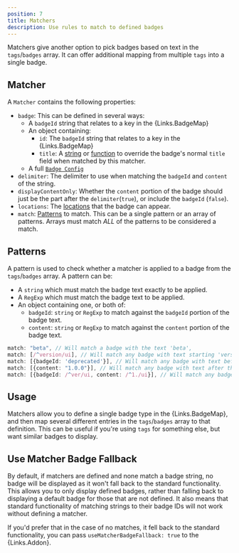 ```yaml
---
position: 7
title: Matchers
description: Use rules to match to defined badges
---
```



Matchers give another option to pick badges based on text in the `tags`/`badges` array. It can offer
additional mapping from multiple `tags` into a single badge.

## Matcher

A `Matcher` contains the following properties:

- `badge`: This can be defined in several ways:
  - A `badgeId` string that relates to a key in the {Links.BadgeMap}
  - An object containing:
    - `id`: The `badgeId` string that relates to a key in the {Links.BadgeMap}
    - `title`: A [string](../customisation/badge-content.mdx#title) or
      [function](../customisation/badge-content.mdx#title-function) to override the badge's normal
      `title` field when matched by this matcher.
  - A full [`Badge Config`](@todo)
- `delimiter`: The delimiter to use when matching the `badgeId` and `content` of the string.
- `displayContentOnly`: Whether the `content` portion of the badge should just be the part after the
  `delimiter`(`true`), or include the `badgeId` (`false`).
- `locations`: The [locations](./locations.mdx) that the badge can appear.
- `match`: [Patterns](#patterns) to match. This can be a single pattern or an array of patterns.
  Arrays must match _ALL_ of the patterns to be considered a match.

## Patterns

A pattern is used to check whether a matcher is applied to a badge from the `tags`/`badges` array. A
pattern can be:

- A `string` which must match the badge text exactly to be applied.
- A `RegExp` which must match the badge text to be applied.
- An object containing one, or both of:
  - `badgeId`: `string` or `RegExp` to match against the `badgeId` portion of the badge text.
  - `content`: `string` or `RegExp` to match against the `content` portion of the badge text.

```ts
match: "beta", // Will match a badge with the text 'beta',
match: [/^version/ui], // Will match any badge with text starting 'version'
match: [{badgeId: 'deprecated'}], // Will match any badge with text before the delimiter matching 'deprecated'
match: [{content: "1.0.0"}], // Will match any badge with text after the delimiter matching '1.0.0',
match: [{badgeId: /^ver/ui, content: /^1./ui}], // Will match any badge where the id portion starts with 'ver' and the content portion starts with '1.',
```

## Usage

Matchers allow you to define a single badge type in the {Links.BadgeMap}, and then map several
different entries in the `tags`/`badges` array to that definition. This can be useful if you're
using `tags` for something else, but want similar badges to display.

## Use Matcher Badge Fallback

By default, if matchers are defined and none match a badge string, no badge will be displayed as it
won't fall back to the standard functionality. This allows you to only display defined badges,
rather than falling back to displaying a default badge for those that are not defined. It also means
that standard functionality of matching strings to their badge IDs will not work without defining a
matcher.

If you'd prefer that in the case of no matches, it fell back to the standard functionality, you can
pass `useMatcherBadgeFallback: true` to the {Links.Addon}.
